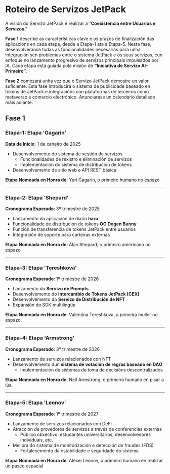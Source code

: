 # Roteiro de Servizos JetPack

A visión do Servizo JetPack é realizar a “**Coexistencia entre Usuarios e Servizos**.”

**Fase 1** describe as características clave e os prazos de finalización das aplicacións en cada etapa, desde a Etapa-1 ata a Etapa-5. Nesta fase, desenvolveranse todas as funcionalidades necesarias para unha integración sen problemas entre o sistema JetPack e os seus servizos, cun enfoque no lanzamento progresivo de servizos principais impulsados por IA. Cada etapa está guiada pola misión de **“Iniciativa de Servizo AI-Primeiro”**.

**Fase 2** comezará unha vez que o Servizo JetPack demostre un valor suficiente. Esta fase introducirá o sistema de publicidade baseado en tokens de JetPack e integracións con plataformas de terceiros como metaverso e comercio electrónico. Anunciarase un calendario detallado máis adiante.


## Fase 1

### **Etapa-1: Etapa 'Gagarin'**
**Data de Inicio**: 1 de xaneiro de 2025

- Desenvolvemento do sistema de xestión de servizos
  - Funcionalidades de rexistro e eliminación de servizos
  - Implementación do sistema de distribución de tokens
- Desenvolvemento de sitio web e API REST básica

**Etapa Nomeada en Honra de**: Yuri Gagarin, o primeiro humano no espazo

---

### **Etapa-2: Etapa 'Shepard'**
**Cronograma Esperado**: 3º trimestre de 2025

- Lanzamento da aplicación de diario **haru**
- Funcionalidade de distribución de tokens **OG Degen Bunny**
- Función de transferencia de tokens JetPack entre usuarios
- Integración de soporte para carteiras externas

**Etapa Nomeada en Honra de**: Alan Shepard, o primeiro americano no espazo

---

### **Etapa-3: Etapa 'Tereshkova'**
**Cronograma Esperado**: 1º trimestre de 2026

- Lanzamento do **Servizo de Prompts**
- Desenvolvemento do **Intercambio de Tokens JetPack (CEX)**
- Desenvolvemento do **Servizo de Distribución de NFT**
- Expansión do SDK multilingüe

**Etapa Nomeada en Honra de**: Valentina Tereshkova, a primeira muller no espazo

---

### **Etapa-4: Etapa 'Armstrong'**
**Cronograma Esperado**: 3º trimestre de 2026

- Lanzamento de servizos relacionados con NFT
- Desenvolvemento dun **sistema de votación de regras baseado en DAO**
  - Implementación de sistemas de toma de decisións descentralizados

**Etapa Nomeada en Honra de**: Neil Armstrong, o primeiro humano en pisar a lúa

---

### **Etapa-5: Etapa 'Leonov'**
**Cronograma Esperado**: 1º trimestre de 2027

- Lanzamento de servizos relacionados con DeFi
- Atracción de provedores de servizos a través de conferencias externas
  - Público obxectivo: estudantes universitarios, desenvolvedores individuais, etc.
- Mellora do sistema de monitorización e detección de fraudes (FDS)
  - Fortalecemento da estabilidade e seguridade do sistema

**Etapa Nomeada en Honra de**: Alexei Leonov, o primeiro humano en realizar un paseo espacial